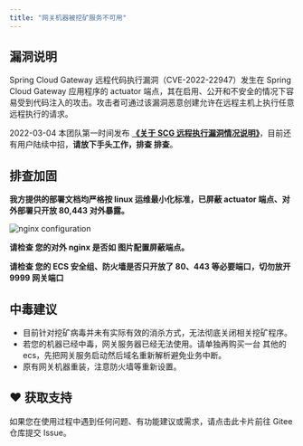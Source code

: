 ```yaml
---
title: "网关机器被挖矿服务不可用"
---
```


## 漏洞说明

Spring Cloud Gateway 远程代码执行漏洞（CVE-2022-22947）发生在 Spring Cloud Gateway 应用程序的 actuator 端点，其在启用、公开和不安全的情况下容易受到代码注入的攻击。攻击者可通过该漏洞恶意创建允许在远程主机上执行任意远程执行的请求。

2022-03-04 本团队第一时间发布 [**《关于 SCG 远程执行漏洞情况说明》**](https://mp.weixin.qq.com/s?__biz=MzI3NDM2OTQxNg==&mid=2247484316&idx=1&sn=d38c21e3b5e7a9d87a768a395d899613&chksm=eb145d7bdc63d46d3b49190da843070d8c29ed1ad22e1273e48ee1c20d479664591a43f36e74&token=103617071&lang=zh_CN#rd)，目前还有用户陆续中招，**请放下手头工作，排查 排查**。

## 排查加固

**我方提供的部署文档均严格按 linux 运维最小化标准，已屏蔽 actuator 端点、对外部署只开放 80,443 对外暴露。**

![nginx configuration](/images/1648800517035-d3831694-0973-47ef-b577-2f07d18ca04f.png)

**请检查 您的对外 nginx 是否如 图片配置屏蔽端点。**

**请检查 您的 ECS 安全组、防火墙是否只开放了 80、443 等必要端口，切勿放开 9999 网关端口**

## 中毒建议

- 目前针对挖矿病毒并未有实际有效的消杀方式，无法彻底关闭相关挖矿程序。
- 若您的机器已经中毒，网关服务器已经无法使用。请单独再购买一台 其他的 ecs，先把网关服务启动然后域名重新解析避免业务中断。
- 原有网关机器重装，注意防火墙等重新设置。

## ♥️ 获取支持
<Card title="遇到问题？" horizontal icon="link" href="https://gitee.com/log4j/pig/issues">
  如果您在使用过程中遇到任何问题、有功能建议或需求，请点击此卡片前往 Gitee 仓库提交 Issue。
</Card>

